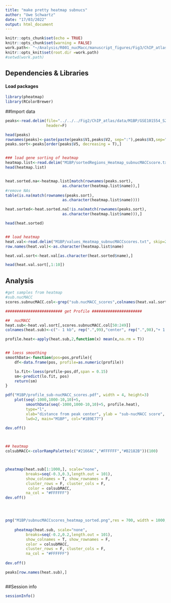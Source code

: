```yaml
---
title: "make pretty heatmap subnucs"
author: "Uwe Schwartz"
date: "17/03/2022"
output: html_document
---
```


```r
knitr::opts_chunk$set(echo = TRUE)
knitr::opts_chunk$set(warning = FALSE)
work.path<- "~/Analysis/R001_nucMacc/manuscript_figures/Fig3/ChIP_atlas/profiles/"
knitr::opts_knit$set(root.dir =work.path)
#setwd(work.path)
```

## Dependencies & Libraries

#### Load packages
```r
library(pheatmap)
library(RColorBrewer)
```

##Import data

```r
peaks<-read.delim(file="../../../Fig2/ChIP_atlas/data/M1BP/GSE101554_S2_M1BP_ChIP_peaks.bed",
                  header=F)

head(peaks)
rownames(peaks)<-paste(paste(peaks$V1,peaks$V2, sep=":"),peaks$V3,sep="-")
peaks.sort<-peaks[order(peaks$V5, decreasing = T),]


### load gene sorting of heatmap
heatmap.list<-read.delim("M1BP/sortedRegions_Heatmap_subnucMACCscore.txt")
head(heatmap.list)


heat.sorted.na<-heatmap.list[match(rownames(peaks.sort),
                         as.character(heatmap.list$name)),]
#remove NAs
table(is.na(match(rownames(peaks.sort),
                         as.character(heatmap.list$name))))

heat.sorted<-heat.sorted.na[!is.na(match(rownames(peaks.sort),
                         as.character(heatmap.list$name))),]

head(heat.sorted)


## load heatmap
heat.val<-read.delim("M1BP/values_Heatmap_subnucMACCscores.txt", skip=2)
row.names(heat.val)<-as.character(heatmap.list$name)

heat.val.sort<-heat.val[as.character(heat.sorted$name),]

head(heat.val.sort[,1:10])

```


## Analysis

```r
#get samples from heatmap
#sub.nucMACC
scores.subnucMACC.col<-grep("sub.nucMACC_scores",colnames(heat.val.sort), value = T)

######################### get Profile ######################

##  nucMACC
heat.sub<-heat.val.sort[,scores.subnucMACC.col[50:249]]
colnames(heat.sub)<-c("- 1 kb", rep(".",99),"center", rep(".",98),"+ 1 kb")

profile.heat<-apply(heat.sub,2,function(x) mean(x,na.rm = T))


## loess smoothing
smoothData<-function(pos=pos,profile){
    df<-data.frame(pos, profile=as.numeric(profile))

    lo.fit<-loess(profile~pos,df,span = 0.15)
    sm<-predict(lo.fit, pos)
    return(sm)
}

pdf("M1BP/profile_sub-nucMACC_scores.pdf", width = 4, height=3)
    plot(seq(-1000,1000-10,10)+5, 
         smoothData(seq(-1000,1000-10,10)+5, profile.heat),
         type="l", 
         xlab="distance from peak center", ylab = "sub-nucMACC score",
         lwd=2, main="M1BP", col="#1B9E77")
   
dev.off()



## heatmap
colsubMACC<-colorRampPalette(c("#2166AC","#FFFFFF","#B2182B"))(100)



pheatmap(heat.sub[1:1000,], scale="none",
         breaks=seq(-0.3,0.3,length.out = 101),
         show_colnames = T, show_rownames = F,
         cluster_rows = F, cluster_cols = F,
          color = colsubMACC,
         na_col = "#FFFFFF")
dev.off()




png("M1BP/subnucMACCscores_heatmap_sorted.png",res = 700, width = 1000, height = 1000)
    
    pheatmap(heat.sub, scale="none",
         breaks=seq(-0.2,0.2,length.out = 101),
         show_colnames = T, show_rownames = F,
         color = colsubMACC,
         cluster_rows = F, cluster_cols = F,
         na_col = "#FFFFFF")
    
dev.off()

peaks[row.names(heat.sub),]



```


##Session info
```r
sessionInfo()
```



